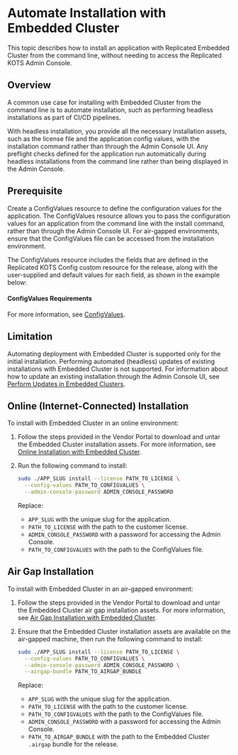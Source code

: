 
# Automate Installation with Embedded Cluster

This topic describes how to install an application with Replicated Embedded Cluster from the command line, without needing to access the Replicated KOTS Admin Console.

## Overview

A common use case for installing with Embedded Cluster from the command line is to automate installation, such as performing headless installations as part of CI/CD pipelines.

With headless installation, you provide all the necessary installation assets, such as the license file and the application config values, with the installation command rather than through the Admin Console UI. Any preflight checks defined for the application run automatically during headless installations from the command line rather than being displayed in the Admin Console.

## Prerequisite

Create a ConfigValues resource to define the configuration values for the application. The ConfigValues resource allows you to pass the configuration values for an application from the command line with the install command, rather than through the Admin Console UI. For air-gapped environments, ensure that the ConfigValues file can be accessed from the installation environment. 

The ConfigValues resource includes the fields that are defined in the Replicated KOTS Config custom resource for the release, along with the user-supplied and default values for each field, as shown in the example below:

<ConfigValuesExample/>

#### ConfigValues Requirements

<ConfigValuesRequirements/>

For more information, see [ConfigValues](/reference/custom-resource-configvalues).

## Limitation

Automating deployment with Embedded Cluster is supported only for the initial installation. Performing automated (headless) updates of existing installations with Embedded Cluster is not supported. For information about how to update an existing installation through the Admin Console UI, see [Perform Updates in Embedded Clusters](/enterprise/updating-embedded).

## Online (Internet-Connected) Installation

To install with Embedded Cluster in an online environment:

1. Follow the steps provided in the Vendor Portal to download and untar the Embedded Cluster installation assets. For more information, see [Online Installation with Embedded Cluster](/enterprise/installing-embedded).

1. Run the following command to install:

    ```bash
    sudo ./APP_SLUG install --license PATH_TO_LICENSE \
      --config-values PATH_TO_CONFIGVALUES \
      --admin-console-password ADMIN_CONSOLE_PASSWORD
    ```

    Replace:
    * `APP_SLUG` with the unique slug for the application.
    * `PATH_TO_LICENSE` with the path to the customer license.
    * `ADMIN_CONSOLE_PASSWORD` with a password for accessing the Admin Console.
    * `PATH_TO_CONFIGVALUES` with the path to the ConfigValues file.

## Air Gap Installation

To install with Embedded Cluster in an air-gapped environment:

1. Follow the steps provided in the Vendor Portal to download and untar the Embedded Cluster air gap installation assets. For more information, see [Air Gap Installation with Embedded Cluster](/enterprise/installing-embedded-air-gap).

1. Ensure that the Embedded Cluster installation assets are available on the air-gapped machine, then run the following command to install:

    ```bash
    sudo ./APP_SLUG install --license PATH_TO_LICENSE \
      --config-values PATH_TO_CONFIGVALUES \
      --admin-console-password ADMIN_CONSOLE_PASSWORD \
      --airgap-bundle PATH_TO_AIRGAP_BUNDLE
    ```

    Replace:
    * `APP_SLUG` with the unique slug for the application.
    * `PATH_TO_LICENSE` with the path to the customer license.
    * `PATH_TO_CONFIGVALUES` with the path to the ConfigValues file.
    * `ADMIN_CONSOLE_PASSWORD` with a password for accessing the Admin Console.
    * `PATH_TO_AIRGAP_BUNDLE` with the path to the Embedded Cluster `.airgap` bundle for the release.
